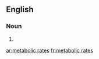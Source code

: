 ==English==

===Noun===
{{head|en|noun plural form}}

# {{plural of|metabolic rate|lang=en}}

[[ar:metabolic rates]]
[[fr:metabolic rates]]